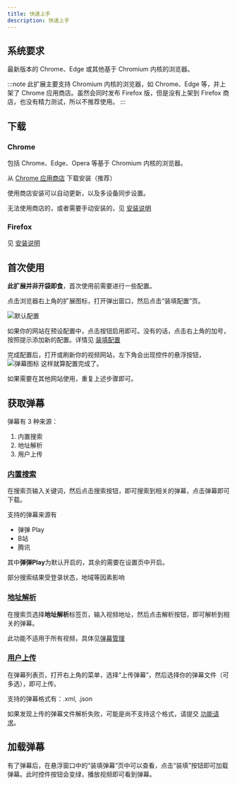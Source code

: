 ```yaml
---
title: 快速上手
description: 快速上手
---
```


## 系统要求

最新版本的 Chrome、Edge 或其他基于 Chromium 内核的浏览器。

:::note
此扩展主要支持 Chromium 内核的浏览器，如 Chrome、Edge 等，并上架了 Chrome 应用商店。虽然会同时发布 Firefox 版，但是没有上架到 Firefox 商店，也没有精力测试，所以不推荐使用。
:::

## 下载

### Chrome

包括 Chrome、Edge、Opera 等基于 Chromium 内核的浏览器。

从 [Chrome 应用商店](https://chromewebstore.google.com/detail/danmaku-anywhere/jnflbkkmffognjjhibkjnomjedogmdpo?hl=zh) 下载安装（推荐）

使用商店安装可以自动更新，以及多设备同步设置。

无法使用商店的，或者需要手动安装的，见 [安装说明](/docs/install#chrome)

### Firefox

见 [安装说明](/docs/install#firefox)

## 首次使用

**此扩展并非开袋即食**，首次使用前需要进行一些配置。

点击浏览器右上角的扩展图标，打开弹出窗口，然后点击“装填配置”页。

![默认配置](../../assets/ui/mount-config-zh-cn.png)

如果你的网站在预设配置中，点击按钮启用即可。没有的话，点击右上角的加号，按照提示添加新的配置。详情见 [装填配置](/docs/mount-profile)

完成配置后，打开或刷新你的视频网站，左下角会出现控件的悬浮按钮，
![弹幕图标](../../assets/ui/fab.png)
这样就算配置完成了。

如果需要在其他网站使用，重复上述步骤即可。

## 获取弹幕

弹幕有 3 种来源：

1. 内置搜索
2. 地址解析
3. 用户上传

### [内置搜索](/docs/danmaku#内置搜索)

在搜索页输入关键词，然后点击搜索按钮，即可搜索到相关的弹幕，点击弹幕即可下载。

支持的弹幕来源有

- 弹弹 Play
- B站
- 腾讯

其中**弹弹Play**为默认开启的，其余的需要在设置页中开启。

部分搜索结果受登录状态，地域等因素影响

### [地址解析](/docs/danmaku#地址解析)

在搜索页选择**地址解析**标签页，输入视频地址，然后点击解析按钮，即可解析到相关的弹幕。

此功能不适用于所有视频，具体见[弹幕管理](/docs/danmaku#地址解析)

### [用户上传](/docs/danmaku#用户上传)

在弹幕列表页，打开右上角的菜单，选择“上传弹幕”，然后选择你的弹幕文件（可多选），即可上传。

支持的弹幕格式有：.xml, .json

如果发现上传的弹幕文件解析失败，可能是尚不支持这个格式，请提交 [功能请求](https://github.com/Mr-Quin/danmaku-anywhere/issues/new)。

## 加载弹幕

有了弹幕后，在悬浮窗口中的“装填弹幕”页中可以查看，点击“装填”按钮即可加载弹幕。此时控件按钮会变绿，播放视频即可看到弹幕。

